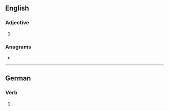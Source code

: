 ==English==

===Adjective===
{{head|en|superlative adjective}}

# {{en-superlative of|foul}}

===Anagrams===
* {{anagrams|en|a=eflostu|toefuls|toesful}}

----

==German==

===Verb===
{{head|de|verb form}}

# {{de-verb form of|foulen|2|s|k1}}